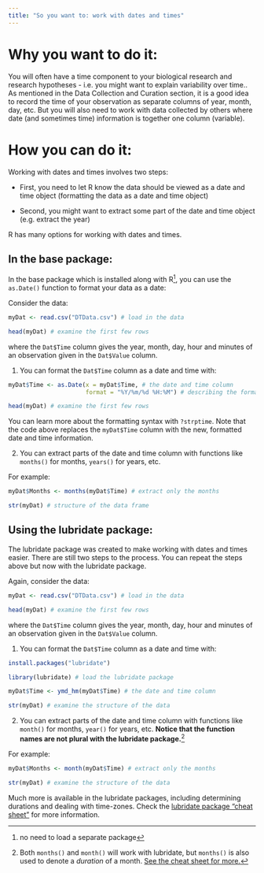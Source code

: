 ```yaml
---
title: "So you want to: work with dates and times"
---
```


# Why you want to do it: 

You will often have a time component to your biological research and research hypotheses - i.e. you might want to explain variability over time..  As mentioned in the Data Collection and Curation section, it is a good idea to record the time of your observation as separate columns of year, month, day, etc. But you will also need to work with data collected by others where date (and sometimes time) information is together one column (variable).  

# How you can do it: 

Working with dates and times involves two steps: 

- First, you need to let R know the data should be viewed as a date and time object (formatting the data as a date and time object)

- Second, you might want to extract some part of the date and time object (e.g. extract the year)


R has many options for working with dates and times.  


## In the base package: 

In the base package which is installed along with R^[no need to load a separate package], you can use the `as.Date()` function to format your data as a date:

Consider the data:
```r

myDat <- read.csv("DTData.csv") # load in the data

head(myDat) # examine the first few rows
```
where the `Dat$Time` column gives the year, month, day, hour and minutes of an observation given in the `Dat$Value` column.

1) You can format the `Dat$Time` column as a date and time with:

```r

myDat$Time <- as.Date(x = myDat$Time, # the date and time column
                      format = "%Y/%m/%d %H:%M") # describing the format of the date and time column

head(myDat) # examine the first few rows

```

You can learn more about the formatting syntax with `?strptime`.  Note that the code above replaces the `myDat$Time` column with the new, formatted date and time information.

2) You can extract parts of the date and time column with functions like `months()` for months, `years()` for years, etc.

For example:

```r

myDat$Months <- months(myDat$Time) # extract only the months

str(myDat) # structure of the data frame

```

## Using the lubridate package:

The lubridate package was created to make working with dates and times easier.  There are still two steps to the process.  You can repeat the steps above but now with the lubridate package.

Again, consider the data:
```r

myDat <- read.csv("DTData.csv") # load in the data

head(myDat) # examine the first few rows

```
where the `Dat$Time` column gives the year, month, day, hour and minutes of an observation given in the `Dat$Value` column.

1) You can format the `Dat$Time` column as a date and time with:

```r

install.packages("lubridate")

```


```r

library(lubridate) # load the lubridate package

myDat$Time <- ymd_hm(myDat$Time) # the date and time column

str(myDat) # examine the structure of the data

```

2) You can extract parts of the date and time column with functions like `month()` for months, `year()` for years, etc. **Notice that the function names are not plural with the lubridate package.**^[Both `months()` and `month()` will work with lubridate, but `months()` is also used to denote a *duration* of a month.  [See the cheat sheet for more.](https://github.com/rstudio/cheatsheets/blob/main/lubridate.pdf)]

For example:

```r

myDat$Months <- month(myDat$Time) # extract only the months

str(myDat) # examine the structure of the data

```

Much more is available in the lubridate packages, including determining durations and dealing with time-zones. Check the [lubridate package "cheat sheet"](https://github.com/rstudio/cheatsheets/blob/main/lubridate.pdf) for more information.

::: footnotes
:::
